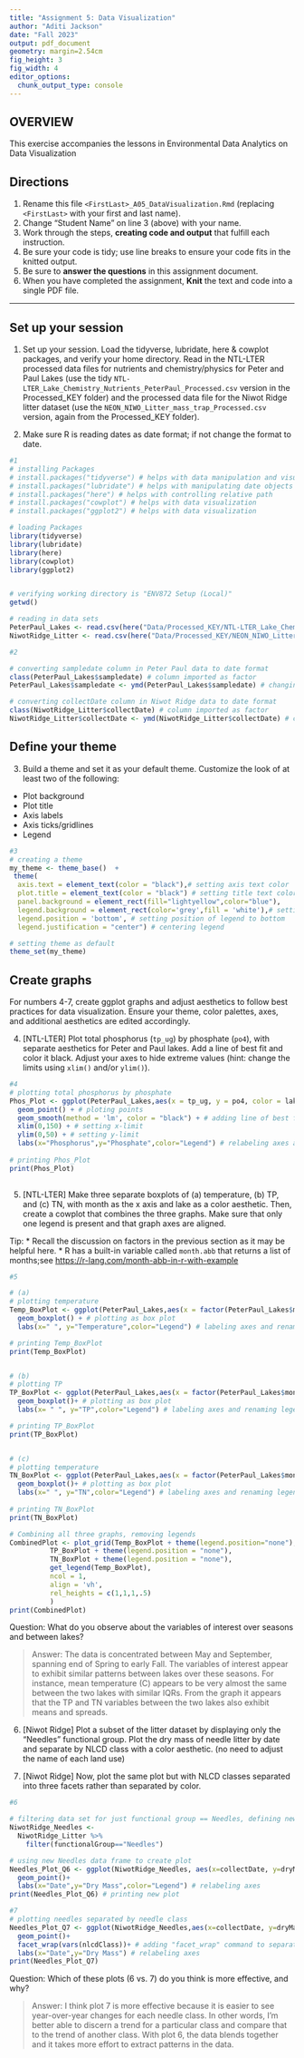 ```yaml
---
title: "Assignment 5: Data Visualization"
author: "Aditi Jackson"
date: "Fall 2023"
output: pdf_document
geometry: margin=2.54cm
fig_height: 3
fig_width: 4
editor_options: 
  chunk_output_type: console
---
```


## OVERVIEW

This exercise accompanies the lessons in Environmental Data Analytics on Data Visualization 

## Directions
1.  Rename this file `<FirstLast>_A05_DataVisualization.Rmd` (replacing `<FirstLast>` with your first and last name).
2. Change "Student Name" on line 3 (above) with your name.
3. Work through the steps, **creating code and output** that fulfill each instruction.
4. Be sure your code is tidy; use line breaks to ensure your code fits in the knitted output.
5. Be sure to **answer the questions** in this assignment document.
6. When you have completed the assignment, **Knit** the text and code into a single PDF file.

---

## Set up your session 

1. Set up your session. Load the tidyverse, lubridate, here & cowplot packages, and verify your home directory. Read in the NTL-LTER processed data files for nutrients and chemistry/physics for Peter and Paul Lakes (use the tidy `NTL-LTER_Lake_Chemistry_Nutrients_PeterPaul_Processed.csv` version in the Processed_KEY folder) and the processed data file for the Niwot Ridge litter dataset (use the `NEON_NIWO_Litter_mass_trap_Processed.csv` version, again from the Processed_KEY folder). 

2. Make sure R is reading dates as date format; if not change the format to date.

```r
#1 
# installing Packages
# install.packages("tidyverse") # helps with data manipulation and visualization
# install.packages("lubridate") # helps with manipulating date objects
# install.packages("here") # helps with controlling relative path
# install.packages("cowplot") # helps with data visualization
# install.packages("ggplot2") # helps with data visualization

# loading Packages
library(tidyverse)
library(lubridate)
library(here)
library(cowplot)
library(ggplot2)


# verifying working directory is "ENV872 Setup (Local)"
getwd()

# reading in data sets
PeterPaul_Lakes <- read.csv(here("Data/Processed_KEY/NTL-LTER_Lake_Chemistry_Nutrients_PeterPaul_Processed.csv"),stringsAsFactors = TRUE)
NiwotRidge_Litter <- read.csv(here("Data/Processed_KEY/NEON_NIWO_Litter_mass_trap_Processed.csv"),stringsAsFactors = TRUE)

#2 

# converting sampledate column in Peter Paul data to date format
class(PeterPaul_Lakes$sampledate) # column imported as factor
PeterPaul_Lakes$sampledate <- ymd(PeterPaul_Lakes$sampledate) # changing to date

# converting collectDate column in Niwot Ridge data to date format
class(NiwotRidge_Litter$collectDate) # column imported as factor
NiwotRidge_Litter$collectDate <- ymd(NiwotRidge_Litter$collectDate) # changing to date

```
## Define your theme
3. Build a theme and set it as your default theme. Customize the look of at least two of the following: 
 * Plot background
 * Plot title
 * Axis labels
 * Axis ticks/gridlines
 * Legend

```r
#3
# creating a theme
my_theme <- theme_base()  + 
 theme(
  axis.text = element_text(color = "black"),# setting axis text color 
  plot.title = element_text(color = "black") # setting title text color
  panel.background = element_rect(fill="lightyellow",color="blue"),
  legend.background = element_rect(color='grey',fill = 'white'),# setting legend color
  legend.position = 'bottom', # setting position of legend to bottom
  legend.justification = "center") # centering legend 

# setting theme as default 
theme_set(my_theme) 

```

## Create graphs
For numbers 4-7, create ggplot graphs and adjust aesthetics to follow best practices for data visualization. Ensure your theme, color palettes, axes, and additional aesthetics are edited accordingly.

4. [NTL-LTER] Plot total phosphorus (`tp_ug`) by phosphate (`po4`), with separate aesthetics for Peter and Paul lakes. Add a line of best fit and color it black. Adjust your axes to hide extreme values (hint: change the limits using `xlim()` and/or `ylim()`).

```r
#4
# plotting total phosphorus by phosphate
Phos_Plot <- ggplot(PeterPaul_Lakes,aes(x = tp_ug, y = po4, color = lakename)) + # setting separate aesthetics for tp_ug and po4, coloring points by lakename
  geom_point() + # ploting points
  geom_smooth(method = 'lm', color = "black") + # adding line of best fit and coloring black
  xlim(0,150) + # setting x-limit 
  ylim(0,50) + # setting y-limit 
  labs(x="Phosphorus",y="Phosphate",color="Legend") # relabeling axes and renaming legend
 
# printing Phos_Plot
print(Phos_Plot)
  
```


5. [NTL-LTER] Make three separate boxplots of (a) temperature, (b) TP, and (c) TN, with month as the x axis and lake as a color aesthetic. Then, create a cowplot that combines the three graphs. Make sure that only one legend is present and that graph axes are aligned. 

Tip:
* Recall the discussion on factors in the previous section as it may be helpful here. 
* R has a built-in variable called `month.abb` that returns a list of months;see <https://r-lang.com/month-abb-in-r-with-example>

```r
#5 

# (a) 
# plotting temperature
Temp_BoxPlot <- ggplot(PeterPaul_Lakes,aes(x = factor(PeterPaul_Lakes$month,levels=1:12,labels=month.abb), y = temperature_C, color = lakename)) + # setting separate aesthetics, changing month numbers to month abbreviations, coloring points by lakename
  geom_boxplot() + # plotting as box plot
  labs(x=" ", y="Temperature",color="Legend") # labeling axes and renaming legend

# printing Temp_BoxPlot
print(Temp_BoxPlot)


# (b) 
# plotting TP
TP_BoxPlot <- ggplot(PeterPaul_Lakes,aes(x = factor(PeterPaul_Lakes$month,levels=1:12,labels=month.abb), y = tp_ug, color = lakename)) + # setting separate aesthetics, changing month numbers to month abbreviations, coloring points by lakename
  geom_boxplot()+ # plotting as box plot
  labs(x= " ", y="TP",color="Legend") # labeling axes and renaming legend

# printing TP_BoxPlot
print(TP_BoxPlot)


# (c) 
# plotting temperature
TN_BoxPlot <- ggplot(PeterPaul_Lakes,aes(x = factor(PeterPaul_Lakes$month,levels=1:12,labels=month.abb), y = tn_ug, color = lakename)) + # setting separate aesthetics, changing month numbers to month abbreviations, coloring points by lakename
  geom_boxplot()+ # plotting as box plot
  labs(x=" ", y="TN",color="Legend") # labeling axes and renaming legend
  
# printing TN_BoxPlot
print(TN_BoxPlot)

# Combining all three graphs, removing legends
CombinedPlot <- plot_grid(Temp_BoxPlot + theme(legend.position="none"),
          TP_BoxPlot + theme(legend.position = "none"),
          TN_BoxPlot + theme(legend.position = "none"),
          get_legend(Temp_BoxPlot),
          ncol = 1,
          align = 'vh',
          rel_heights = c(1,1,1,.5)
          )
print(CombinedPlot)

```

Question: What do you observe about the variables of interest over seasons and between lakes? 

> Answer: The data is concentrated between May and September, spanning end of Spring to early Fall. The variables of interest appear to exhibit similar patterns between lakes over these seasons. For instance, mean temperature (C) appears to be very almost the same between the two lakes with similar IQRs. From the graph it appears that the TP and TN variables between the two lakes also exhibit means and spreads.

6. [Niwot Ridge] Plot a subset of the litter dataset by displaying only the "Needles" functional group. Plot the dry mass of needle litter by date and separate by NLCD class with a color aesthetic. (no need to adjust the name of each land use)

7. [Niwot Ridge] Now, plot the same plot but with NLCD classes separated into three facets rather than separated by color. 

```r
#6

# filtering data set for just functional group == Needles, defining new data frame
NiwotRidge_Needles <-
  NiwotRidge_Litter %>%
    filter(functionalGroup=="Needles")

# using new Needles data frame to create plot
Needles_Plot_Q6 <- ggplot(NiwotRidge_Needles, aes(x=collectDate, y=dryMass, color=nlcdClass))+
  geom_point()+
  labs(x="Date",y="Dry Mass",color="Legend") # relabeling axes
print(Needles_Plot_Q6) # printing new plot

#7 
# plotting needles separated by needle class
Needles_Plot_Q7 <- ggplot(NiwotRidge_Needles,aes(x=collectDate, y=dryMass))+
  geom_point()+
  facet_wrap(vars(nlcdClass))+ # adding "facet_wrap" command to separate data by class
  labs(x="Date",y="Dry Mass") # relabeling axes
print(Needles_Plot_Q7)

```
Question: Which of these plots (6 vs. 7) do you think is more effective, and why? 

> Answer: I think plot 7 is more effective because it is easier to see year-over-year changes for each needle class. In other words, I'm better able to discern a trend for a particular class and compare that to the trend of another class. With plot 6, the data blends together and it takes more effort to extract patterns in the data.